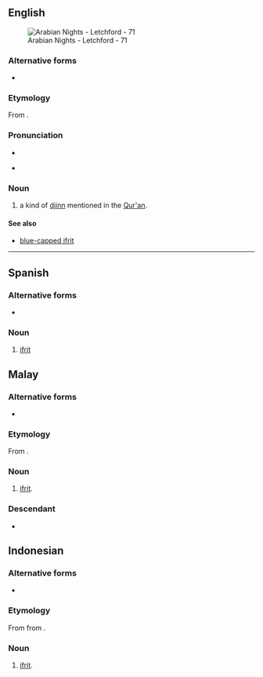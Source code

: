 ==English==
{{wp}}
[[File:Arabian Nights - Letchford - 71.jpg|thumb|Arabian Nights - Letchford - 71]]

===Alternative forms===
* {{alter|en|'ifrit|ʿifrīt|'afreet|'afret|'afrit|'efreet|'efret|'efrit|'ifreet|'ifret|afreet|afret|afrit|efreet|efret|efrit|ifreet|ifret|ifriet|ifrite}}

===Etymology===
From {{bor|en|ar|عِفْرِيت}}.

===Pronunciation===
* {{IPA|en|/ɪˈfɹiːt/}}
* {{a|nonstandard|spelling pronunciation}} {{IPA|en|/ˈɪf.ɹɪt/}}

===Noun===
{{en-noun}}

# {{lb|en|Islamic mythology}} a kind of [[djinn]] mentioned in the [[Qur'an]].

====See also====
* [[blue-capped ifrit]]

{{c|en|Islam}}

----

==Spanish==
{{wikipedia|lang=es}}

===Alternative forms===
* {{alter|en|'ifrit|ʿifrīt|'afreet|'afret|'afrit|'efreet|'efret|'efrit|'ifreet|'ifret|afreet|afret|afrit|efreet|efret|efrit|ifreet|ifret|ifriet|ifrite}}

===Noun===
{{es-noun|m}}

# {{lb|es|Islamic mythology}} [[#English|ifrit]]

{{C|es|Folklore|Islam|Mythological creatures}}

==Malay==
===Alternative forms===
* {{alter|en|'ifrit|ʿifrīt|'afreet|'afret|'afrit|'efreet|'efret|'efrit|'ifreet|'ifret|afreet|afret|afrit|efreet|efret|efrit|ifreet|ifret|ifriet|ifrite}}

===Etymology===
From {{bor|ms|ar|عِفْرِيت}}.

===Noun===
{{ms-noun|j=عفريت}}

# {{lb|ms|Islamic mythology}} [[ifrit]].

===Descendant===
*{{descendant|id|ifrit}}

==Indonesian==
===Alternative forms===
* {{alter|en|'ifrit|ʿifrīt|'afreet|'afret|'afrit|'efreet|'efret|'efrit|'ifreet|'ifret|afreet|afret|afrit|efreet|efret|efrit|ifreet|ifret|ifriet|ifrite}}

===Etymology===
From {{bor|id|ms|ifrit}} from {{bor|id|ar|عِفْرِيت}}.

===Noun===
{{id-noun}}

# {{lb|id|Islamic mythology}} [[ifrit]].